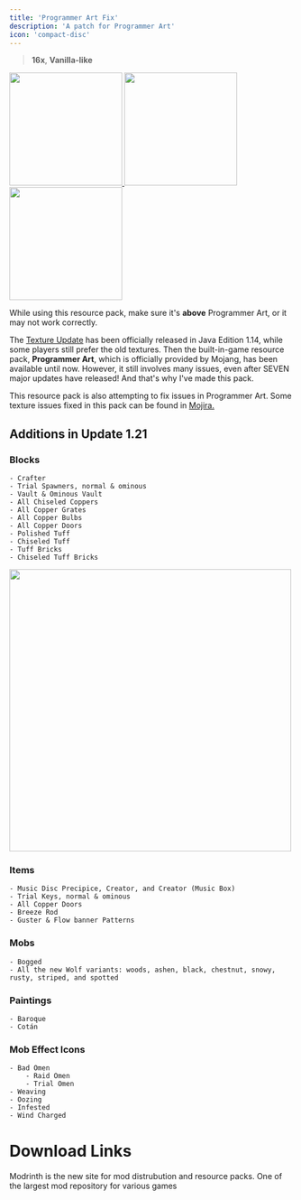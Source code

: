 ```yaml
---
title: 'Programmer Art Fix'
description: 'A patch for Programmer Art'
icon: 'compact-disc'
---
```


> <Icon icon="display" iconType="regular" /> **16x**, <Icon icon="ice-cream" iconType="regular" /> **Vanilla-like**

<a href="https://www.curseforge.com/minecraft/texture-packs/pa-fix-addons" target="_blank">
  <img width="200" noZoom src="/images/paf-extras.png" />
</a>
<a href="https://www.felineguardians.org/" target="_blank">
  <img width="200" noZoom src="/images/paf-savecats.png" />
</a>
<a href="https://mcpedl.com/classic-texture-pack-fix/" target="_blank">
  <img width="200" noZoom src="/images/paf-bedrock.png" />
</a>

<Info>While using this resource pack, make sure it's __above__ Programmer Art, or it may not work correctly.</Info>

The [Texture Update](https://minecraft.wiki/w/Texture_Update) has been officially released in Java Edition 1.14, while some players still prefer the old textures. Then the built-in-game resource pack, **Programmer Art**, which is officially provided by Mojang, has been available until now. However, it still involves many issues, even after SEVEN major updates have released! And that's why I've made this pack.

This resource pack is also attempting to fix issues in Programmer Art. Some texture issues fixed in this pack can be found in [Mojira.](https://bugs.mojang.com/)

## Additions in Update 1.21
### **Blocks**

    - Crafter
    - Trial Spawners, normal & ominous
    - Vault & Ominous Vault
    - All Chiseled Coppers
    - All Copper Grates
    - All Copper Bulbs
    - All Copper Doors
    - Polished Tuff
    - Chiseled Tuff
    - Tuff Bricks
    - Chiseled Tuff Bricks

<img height="500" noZoom src="/images/paf-1.png" />

### Items

    - Music Disc Precipice, Creator, and Creator (Music Box)
    - Trial Keys, normal & ominous
    - All Copper Doors
    - Breeze Rod
    - Guster & Flow banner Patterns

### Mobs

    - Bogged
    - All the new Wolf variants: woods, ashen, black, chestnut, snowy, rusty, striped, and spotted

### Paintings

    - Baroque
    - Cotán

### Mob Effect Icons

    - Bad Omen
        - Raid Omen
        - Trial Omen
    - Weaving
    - Oozing
    - Infested
    - Wind Charged

# Download Links

<CardGroup cols={2}>
  <Card 
    title="Modrinth Download Link"
    icon= "download"
    href="https://modrinth.com/resourcepack/programmer-art-fix"
  >
    Modrinth is the new site for mod distrubution and resource packs.
  </Card>
  <Card
    title="Curseforge Download Link"
    icon="download"
    href="https://www.curseforge.com/minecraft/texture-packs/programmer-art-fix"
  >
    One of the largest mod repository for various games
  </Card>
</CardGroup>